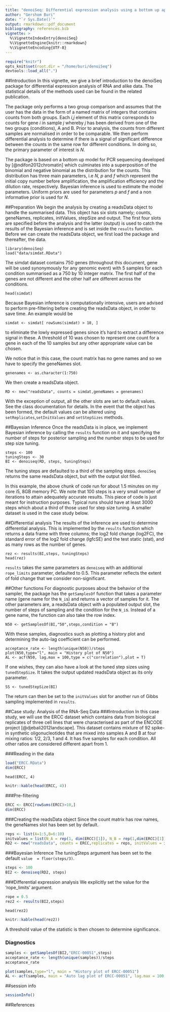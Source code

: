 ```yaml
---
title: "denoiSeq: Differential expression analysis using a bottom up approach"
author: "Gershom Buri"
date: "`r Sys.Date()`"
output: rmarkdown::pdf_document
bibliography: references.bib
vignette: >
  %\VignetteIndexEntry{denoiSeq}
  %\VignetteEngine{knitr::rmarkdown}
  %\VignetteEncoding{UTF-8}
---
```

```r
require("knitr")
opts_knit$set(root.dir = "/home/buri/denoiSeq")
devtools::load_all(".")

```



##Introduction
In this vignette, we give a brief introduction to the denoiSeq package for  differential expression analysis of RNA and alike data. The statistical details of the methods used can be found in the related publication.

The package only performs a two group comparison and  assumes that the user has the data in the form of a named matrix of integers that contains counts from both groups. Each *i,j* element of this matrix corresponds to counts for gene *i* in sample *j* whereby  *j* has been derived from one of the two groups (conditions), A and B. Prior to analysis, the counts from different samples are normalised in order to be comparable. We then perform differential analysis to determine if there is a signal of significant difference between the counts in the same row for different conditions. In doing so, the primary parameter of interest is *N*.

The package is based on a bottom up model for PCR sequencing developed by  [@ndifon2012chromatin] which culminates into a  superposition of the binomial and negative binomial as the distribution for the counts. This distribution has three main parameters, i.e *N, p* and *f* which represent the initial copy number before amplification, the amplification efficiency and the dilution rate, respectively. Bayesian inference is used to estimate the model parameters. Uniform priors are used for parameters *p* and *f* and a non informative prior is used for *N*.

##Preparation
We begin the analysis by creating a readsData object to handle the summarised data. This object has six slots namely; counts, geneNames, replicates, initValues, stepSize and output. The first four slots are specified before the analysis and the latter (output) is used to catch the results of the Bayesian inference and is set inside the `results` function. Before we can create the readsData object, we first load the package and thereafter, the data.
```
library(denoiSeq)
load("data/simdat.RData")
```
The simdat dataset contains 750 genes (throughout this document, gene will be used synonymously for any genomic event) with 5 samples for each condition summarised as a 750 by 10 integer matrix. The first half of the genes are not different and the other half are different across the conditions.
```
head(simdat)
```
Because Bayesian inference is computationally intensive, users are advised to perform pre-filtering before creating the readsData object, in order to save time. An example would be
```
simdat <- simdat[ rowSums(simdat) > 10, ]
```
to eliminate the lowly expressed genes  since it's hard to extract a difference signal in these. A threshold of 10 was chosen to represent one count for a gene in each of the 10 samples but any other appropriate value can be chosen. 

We notice that in this case, the count matrix has no gene names and so we have to specify the geneNames slot.
```
genenames <- as.character(1:750)
```
We then create a readsData object.
```
RD <- new("readsData", counts = simdat,geneNames = genenames)
```
With the exception of  output, all the other slots are set to default values. See the class documentation for details. In the event that  the object has been formed, the default values can be altered using `setReplicates`,`setInitValues` and `setStepSizes` methods.

##Bayesian Inference
Once the readsData is in place, we implement Bayesian inference by calling the `results` function on it and specifying the number of steps for posterior sampling and the number  steps to be used for step size tuning.
```
steps <- 100
tuningSteps <- 30
BI <- denoiseq(RD, steps, tuningSteps)
```
The tuning steps are defaulted to a third of the sampling steps. `denoiSeq` returns the same readsData object, but with the output slot filled.

In this example, the above chunk of code run for about 1.5 minutes on my core i5, 8GB memory PC. We note that 100 steps is a very small number of iterations to attain adequately accurate results. This piece of code is just meant for instruction purposes. Typical runs should have at least 3000 steps which about a third of those used for step size tuning. A smaller dataset is used in the case study below.

##Differential analysis
The results of the inference are used to determine differential analysis. This is implemented by the `results` function which returns a data frame with three columns; the log2 fold change (log2FC), the standard error of the log2 fold change (lgfcSE) and the test static (stat), and as many rows as the number of genes.
```
rez <- results(BI,steps, tuningSteps)
head(rez)
```
`results` takes the same parameters as `denoiseq` with an additional `rope_limits` parameter, defaulted to 0.5. This parameter reflects the extent of fold change that we consider non-significant.

##Other functions
For diagnostic purposes about the behavior of the sampler, the package has the `getSamplesOf` function that takes a parameter name (gene name for the `N_i`s) and returns a vector of samples for it. The other parameters are, a readsData object with a populated output slot, the number of steps of sampling and the condition for the `N_i`s. Instead of a gene name, the function can also take the row index.
```
N50 <- getSamplesOf(BI,"50",steps,condition = "B")
```
With these samples, diagnostics such as plotting a history plot and determining the auto-lag coefficient can be performed.
```
acceptance_rate <- length(unique(N50))/steps
plot(N50,type="l", main = "History plot of N50")
AL <- acf(N50, lag.max = 100,type = c("correlation"),plot = T)
```
If one wishes, they can also have a look at the  tuned step sizes using `tunedStepSize`. It takes the output updated readsData object as its only parameter.
```
SS <- tunedStepSize(BI)
```
The return can then be set to the `initValues` slot for another run of Gibbs sampling implemented in `results`.

##Case study: Analysis of the RNA-Seq Data
###Introduction
In this case study, we will use the ERCC dataset which contains data from biological replicates of three cell lines that were characterised as part of the ENCODE project [@djebali2012landscape]. This dataset contains  mixture of 92 spike-in synthetic oligonucleotides that
   are mixed into samples A and B at four mixing ratios: 1/2, 2/3, 1 and 4. It has five samples for each condition. All other ratios are considered different apart from 1.

###Reading in the data


```r
load("ERCC.RData") 
dim(ERCC)
```
```
head(ERCC, 4)
```
```r
knitr::kable(head(ERCC, 4))
```

###Pre-filtering
```r
ERCC <- ERCC[rowSums(ERCC)>10,]
dim(ERCC)
```

###Creating the readsData object
Since the count matrix has row names, the geneNames slot has been set by default.
```r
reps <- list(A=1:5,B=6:10)
initvalues = list(N_A = rep(1, dim(ERCC)[1]), N_B = rep(1,dim(ERCC)[1]), p = 0.0001, f = 0.01)
RD2 <- new("readsData", counts = ERCC,replicates = reps, initValues = initvalues)
```

###Bayesian Inference
The tuningSteps argument has been set to the default `value  = floor(steps/3)`.
```r
steps <- 100
BI2 <- denoiseq(RD2, steps)
```

###Differential expression analysis
We explicitly set the value for the 'rope_limits' argument.
```r
rope = 0.5
rez2 <- results(BI2,steps)
```
```
head(rez2)
```
```r
knitr::kable(head(rez2))
```

A threshold value of the statistic is then chosen to determine significance.

### Diagnostics
```r
samples <- getSamplesOf(BI2,"ERCC-00051",steps)
acceptance_rate <- length(unique(samples))/steps
acceptance_rate
```

```r
plot(samples,type="l", main = "History plot of ERCC-00051")
AL <- acf(samples, main = "Auto lag plot of ERCC-00051", lag.max = 100,type = c("correlation"),plot = T)
```

##session info
```r
sessionInfo()
```

##References




